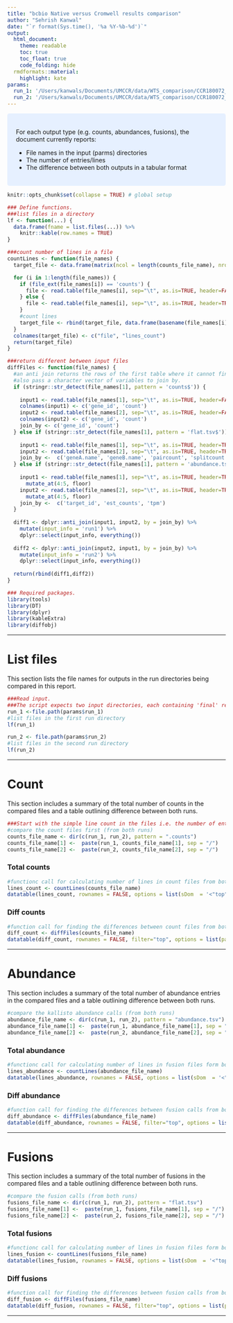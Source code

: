 ```yaml
---
title: "bcbio Native versus Cromwell results comparison"
author: "Sehrish Kanwal"
date: "`r format(Sys.time(), '%a %Y-%b-%d')`"
output:
  html_document:
    theme: readable
    toc: true
    toc_float: true
    code_folding: hide
  rmdformats::material:
    highlight: kate
params:
  run_1: '/Users/kanwals/Documents/UMCCR/data/WTS_comparison/CCR180072_VPT_WH16/bcbio_native/run_1'
  run_2: '/Users/kanwals/Documents/UMCCR/data/WTS_comparison/CCR180072_VPT_WH16/bcbio_native/run_2'
---
```


<style>
div.blue { background-color:#e6f0ff; border-radius: 5px; padding: 20px;}
</style>
<div class = "blue">

For each output type (e.g. counts, abundances, fusions), the document currently reports:

- File names in the input (parms) directories
- The number of entries/lines
- The difference between both outputs in a tabular format

</div>


```r
knitr::opts_chunk$set(collapse = TRUE) # global setup
```


```r
### Define functions.
###list files in a directory
lf <- function(...) {
  data.frame(fname = list.files(...)) %>% 
    knitr::kable(row.names = TRUE)
}

###count number of lines in a file
countLines <- function(file_names) {
  target_file <- data.frame(matrix(ncol = length(counts_file_name), nrow = 0))

  for (i in 1:length(file_names)) {
    if (file_ext(file_names[i]) == 'counts') {
      file <- read.table(file_names[i], sep="\t", as.is=TRUE, header=FALSE)
    } else {
      file <- read.table(file_names[i], sep="\t", as.is=TRUE, header=TRUE)
    }
    #count lines
    target_file <- rbind(target_file, data.frame(basename(file_names[i]), nrow(file)))
  }
  colnames(target_file) <- c("file", "lines_count")
  return(target_file)
}

###return different between input files
diffFiles <- function(file_names) {
  #an anti join returns the rows of the first table where it cannot find a match in the second table.
  #also pass a character vector of variables to join by.
  if (stringr::str_detect(file_names[1], pattern = 'counts$')) {
    
    input1 <- read.table(file_names[1], sep="\t", as.is=TRUE, header=FALSE)
    colnames(input1) <- c('gene_id', 'count')
    input2 <- read.table(file_names[2], sep="\t", as.is=TRUE, header=FALSE)
    colnames(input2) <- c('gene_id', 'count')
    join_by <- c('gene_id', 'count')
  } else if (stringr::str_detect(file_names[1], pattern = 'flat.tsv$')){
    
    input1 <- read.table(file_names[1], sep="\t", as.is=TRUE, header=TRUE)
    input2 <- read.table(file_names[2], sep="\t", as.is=TRUE, header=TRUE)
    join_by <-  c('geneA.name', 'geneB.name', 'paircount', 'splitcount')
  } else if (stringr::str_detect(file_names[1], pattern = 'abundance.tsv$')){
    
    input1 <- read.table(file_names[1], sep="\t", as.is=TRUE, header=TRUE) %>%
      mutate_at(4:5, floor)
    input2 <- read.table(file_names[2], sep="\t", as.is=TRUE, header=TRUE) %>%
      mutate_at(4:5, floor)
    join_by <-  c('target_id', 'est_counts', 'tpm')
  }
  
  diff1 <- dplyr::anti_join(input1, input2, by = join_by) %>%
    mutate(input_info = 'run1') %>%
    dplyr::select(input_info, everything())
  
  diff2 <- dplyr::anti_join(input2, input1, by = join_by) %>%
    mutate(input_info = 'run2') %>%
    dplyr::select(input_info, everything())
  
  return(rbind(diff1,diff2))
}

```


```r
### Required packages.
library(tools)
library(DT)
library(dplyr)
library(kableExtra)
library(diffobj)
```

***

# List files

This section lists the file names for outputs in the run directories being compared in this report. 

```r
###Read input. 
###The script expects two input directories, each containing 'final' results as produced by bcbio. The results in these two input directories will be compared.
run_1 <-file.path(params$run_1)
#list files in the first run directory
lf(run_1)

run_2 <- file.path(params$run_2)
#list files in the second run directory
lf(run_2)

```

***

# Count

This section includes a summary of the total number of counts in the compared files and a table outlining difference between both runs.

```r
###Start with the simple line count in the files i.e. the number of entries in the output from both runs is same.
#compare the count files first (from both runs)
counts_file_name <- dir(c(run_1, run_2), pattern = ".counts")
counts_file_name[1] <-  paste(run_1, counts_file_name[1], sep = "/")
counts_file_name[2] <-  paste(run_2, counts_file_name[2], sep = "/")
```

### Total counts

```r
#functionc call for calculating number of lines in count files from both runs
lines_count <- countLines(counts_file_name)
datatable(lines_count, rownames = FALSE, options = list(sDom  = '<"top">lrt<"bottom">ip'))
```

### Diff counts

```r
#function call for finding the differences between count files from both runs
diff_count <- diffFiles(counts_file_name)
datatable(diff_count, rownames = FALSE, filter="top", options = list(pageLength = 5, scrollX=T))
```

***

# Abundance

This section includes a summary of the total number of abundance entries in the compared files and a table outlining difference between both runs.

```r
#compare the kallisto abundance calls (from both runs)
abundance_file_name <- dir(c(run_1, run_2), pattern = "abundance.tsv")
abundance_file_name[1] <-  paste(run_1, abundance_file_name[1], sep = "/")
abundance_file_name[2] <-  paste(run_2, abundance_file_name[2], sep = "/")
```

### Total abundance

```r
#functionc call for calculating number of lines in fusion files form both runs
lines_abundance <- countLines(abundance_file_name)
datatable(lines_abundance, rownames = FALSE, options = list(sDom  = '<"top">lrt<"bottom">ip'))
```

### Diff abundance

```r
#function call for finding the differences between fusion calls from both runs
diff_abundance <- diffFiles(abundance_file_name)
datatable(diff_abundance, rownames = FALSE, filter="top", options = list(pageLength = 5, scrollX=T))
```

***

# Fusions

This section includes a summary of the total number of fusions in the compared files and a table outlining difference between both runs.

```r
#compare the fusion calls (from both runs)
fusions_file_name <- dir(c(run_1, run_2), pattern = "flat.tsv")
fusions_file_name[1] <-  paste(run_1, fusions_file_name[1], sep = "/")
fusions_file_name[2] <-  paste(run_2, fusions_file_name[2], sep = "/")
```

### Total fusions

```r
#functionc call for calculating number of lines in fusion files form both runs
lines_fusion <- countLines(fusions_file_name)
datatable(lines_fusion, rownames = FALSE, options = list(sDom  = '<"top">lrt<"bottom">ip'))
```

### Diff fusions

```r
#function call for finding the differences between fusion calls from both runs
diff_fusion <- diffFiles(fusions_file_name)
datatable(diff_fusion, rownames = FALSE, filter="top", options = list(pageLength = 5, scrollX=T))
```


***



